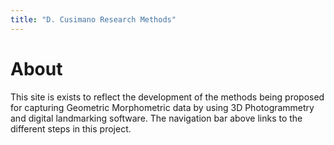 ```yaml
---
title: "D. Cusimano Research Methods"
---
```


# About

This site is exists to reflect the development of the methods being proposed for capturing Geometric Morphometric data by using 3D Photogrammetry and digital landmarking software. The navigation bar above links to the different steps in this project. 